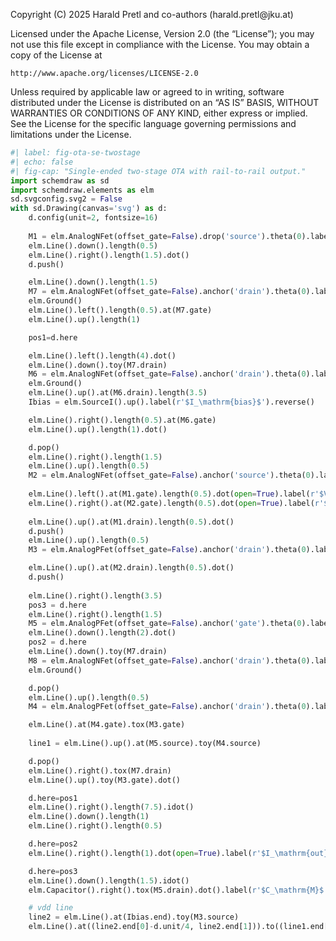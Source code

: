 ::: {.content-hidden}
Copyright (C) 2025 Harald Pretl and co-authors (harald.pretl@jku.at)

Licensed under the Apache License, Version 2.0 (the "License");
you may not use this file except in compliance with the License.
You may obtain a copy of the License at

    http://www.apache.org/licenses/LICENSE-2.0

Unless required by applicable law or agreed to in writing, software
distributed under the License is distributed on an "AS IS" BASIS,
WITHOUT WARRANTIES OR CONDITIONS OF ANY KIND, either express or implied.
See the License for the specific language governing permissions and
limitations under the License.
:::

```python
#| label: fig-ota-se-twostage
#| echo: false
#| fig-cap: "Single-ended two-stage OTA with rail-to-rail output."
import schemdraw as sd
import schemdraw.elements as elm
sd.svgconfig.svg2 = False
with sd.Drawing(canvas='svg') as d:
    d.config(unit=2, fontsize=16)
    
    M1 = elm.AnalogNFet(offset_gate=False).drop('source').theta(0).label('$M_1$', ofst=-1.5).reverse()
    elm.Line().down().length(0.5)
    elm.Line().right().length(1.5).dot()
    d.push()

    elm.Line().down().length(1.5)
    M7 = elm.AnalogNFet(offset_gate=False).anchor('drain').theta(0).label('$M_7$', ofst=-1.5).reverse()
    elm.Ground()
    elm.Line().left().length(0.5).at(M7.gate)
    elm.Line().up().length(1)

    pos1=d.here

    elm.Line().left().length(4).dot()
    elm.Line().down().toy(M7.drain)
    M6 = elm.AnalogNFet(offset_gate=False).anchor('drain').theta(0).label('$M_6$')
    elm.Ground()
    elm.Line().up().at(M6.drain).length(3.5)
    Ibias = elm.SourceI().up().label(r'$I_\mathrm{bias}$').reverse()

    elm.Line().right().length(0.5).at(M6.gate)
    elm.Line().up().length(1).dot()

    d.pop()
    elm.Line().right().length(1.5)
    elm.Line().up().length(0.5)
    M2 = elm.AnalogNFet(offset_gate=False).anchor('source').theta(0).label('$M_2$')
    
    elm.Line().left().at(M1.gate).length(0.5).dot(open=True).label(r'$V_\mathrm{in,n}$', 'left')
    elm.Line().right().at(M2.gate).length(0.5).dot(open=True).label(r'$V_\mathrm{in,p}$', 'right')
    
    elm.Line().up().at(M1.drain).length(0.5).dot()
    d.push()
    elm.Line().up().length(0.5)
    M3 = elm.AnalogPFet(offset_gate=False).anchor('drain').theta(0).label('$M_3$')

    elm.Line().up().at(M2.drain).length(0.5).dot()
    d.push()
    
    elm.Line().right().length(3.5)
    pos3 = d.here
    elm.Line().right().length(1.5)
    M5 = elm.AnalogPFet(offset_gate=False).anchor('gate').theta(0).label('$M_5$', ofst=-1.5).reverse()
    elm.Line().down().length(2).dot()
    pos2 = d.here
    elm.Line().down().toy(M7.drain)
    M8 = elm.AnalogNFet(offset_gate=False).anchor('drain').theta(0).label('$M_8$', ofst=-1.5).reverse()
    elm.Ground()

    d.pop()
    elm.Line().up().length(0.5)
    M4 = elm.AnalogPFet(offset_gate=False).anchor('drain').theta(0).label('$M_4$', ofst=-1.5).reverse()

    elm.Line().at(M4.gate).tox(M3.gate)
    
    line1 = elm.Line().up().at(M5.source).toy(M4.source)

    d.pop()
    elm.Line().right().tox(M7.drain)
    elm.Line().up().toy(M3.gate).dot()

    d.here=pos1
    elm.Line().right().length(7.5).idot()
    elm.Line().down().length(1)
    elm.Line().right().length(0.5)

    d.here=pos2
    elm.Line().right().length(1).dot(open=True).label(r'$I_\mathrm{out} \text{ or } V_\mathrm{out}$', 'right')

    d.here=pos3
    elm.Line().down().length(1.5).idot()
    elm.Capacitor().right().tox(M5.drain).dot().label(r'$C_\mathrm{M}$')

    # vdd line
    line2 = elm.Line().at(Ibias.end).toy(M3.source)
    elm.Line().at((line2.end[0]-d.unit/4, line2.end[1])).to((line1.end[0]+d.unit/4, line1.end[1])).label(r'$V_\mathrm{DD}$').linewidth(3)
```
